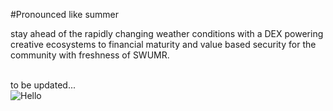 #Pronounced like summer

stay ahead of the rapidly changing weather conditions with a DEX powering creative ecosystems to financial maturity and value based security for the community with freshness of SWUMR.

<br />
to be updated...

<br />


<Image src="/SWUMR_V1.0.png" alt="Hello" width={540} height={500} />
